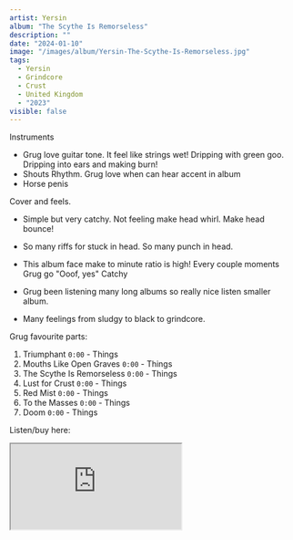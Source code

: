 ```yaml
---
artist: Yersin
album: "The Scythe Is Remorseless"
description: ""
date: "2024-01-10"
image: "/images/album/Yersin-The-Scythe-Is-Remorseless.jpg"
tags:
  - Yersin
  - Grindcore
  - Crust
  - United Kingdom
  - "2023"
visible: false
---
```


Instruments

- Grug love guitar tone. It feel like strings wet! Dripping with green goo. Dripping into ears and making burn!
- Shouts Rhythm. Grug love when can hear accent in album
- Horse penis

Cover and feels.

- Simple but very catchy. Not feeling make head whirl. Make head bounce!
- So many riffs for stuck in head. So many punch in head.
- This album face make to minute ratio is high! Every couple moments Grug go "Ooof, yes"
  Catchy

- Grug been listening many long albums so really nice listen smaller album.
- Many feelings from sludgy to black to grindcore.

Grug favourite parts:

1. Triumphant `0:00` - Things
1. Mouths Like Open Graves `0:00` - Things
1. The Scythe Is Remorseless `0:00` - Things
1. Lust for Crust `0:00` - Things
1. Red Mist `0:00` - Things
1. To the Masses `0:00` - Things
1. Doom `0:00` - Things

Listen/buy here:

<iframe
  style={{ border: "0", width: "350px", height: "690px" }}
  src="https://bandcamp.com/EmbeddedPlayer/album=1577151735/size=large/bgcol=333333/linkcol=ffffff/transparent=true/"
  seamless>
  <a href="https://bullofapisbullofbronze.bandcamp.com/album/the-fractal-ouroboros">
    The Scythe Is Remorseless by Yersin
  </a>
</iframe>
